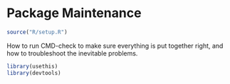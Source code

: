 # Package Maintenance {#sec-maintenance}

```r
source("R/setup.R")
```

How to run CMD-check to make sure everything is put together right, and how to troubleshoot the inevitable problems.

```r
library(usethis)
library(devtools)
```


